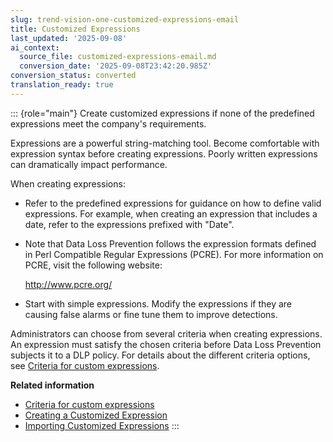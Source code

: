 ```yaml
---
slug: trend-vision-one-customized-expressions-email
title: Customized Expressions
last_updated: '2025-09-08'
ai_context:
  source_file: customized-expressions-email.md
  conversion_date: '2025-09-08T23:42:20.985Z'
conversion_status: converted
translation_ready: true
---
```


::: {role="main"}
Create customized expressions if none of the predefined expressions meet the company's requirements.

Expressions are a powerful string-matching tool. Become comfortable with expression syntax before creating expressions. Poorly written expressions can dramatically impact performance.

When creating expressions:

- Refer to the predefined expressions for guidance on how to define valid expressions. For example, when creating an expression that includes a date, refer to the expressions prefixed with "Date".

- Note that Data Loss Prevention follows the expression formats defined in Perl Compatible Regular Expressions (PCRE). For more information on PCRE, visit the following website:

  <http://www.pcre.org/>

- Start with simple expressions. Modify the expressions if they are causing false alarms or fine tune them to improve detections.

Administrators can choose from several criteria when creating expressions. An expression must satisfy the chosen criteria before Data Loss Prevention subjects it to a DLP policy. For details about the different criteria options, see [Criteria for custom expressions](criteria-for-custom-expressions.mdx).

**Related information**

- [Criteria for custom expressions](criteria-for-custom-expressions-3.md "View the available options for creating custom expressions.")
- [Creating a Customized Expression](creating-customized-expression.mdx)
- [Importing Customized Expressions](importing-customized-expressions.mdx)
:::
